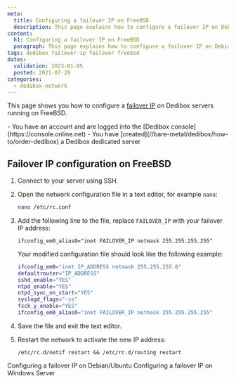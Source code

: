 ```yaml
---
meta:
  title: Configuring a failover IP on FreeBSD
  description: This page explains how to configure a failover IP on Debian or FreeBSD.
content:
  h1: Configuring a failover IP on FreeBSD
  paragraph: This page explains how to configure a failover IP on Debian or FreeBSD.
tags: dedibox failover-ip failover freebsd 
dates:
  validation: 2023-01-05
  posted: 2021-07-29
categories:
  - dedibox-network
---
```


This page shows you how to configure a [failover IP](/bare-metal/dedibox/concepts/#failover-ips) on Dedibox servers running on FreeBSD.

<Message type="requirement">
  - You have an account and are logged into the [Dedibox console](https://console.online.net)
  - You have [created](//bare-metal/dedibox/how-to/order-dedibox) a Dedibox dedicated server
</Message>

## Failover IP configuration on FreeBSD

1. Connect to your server using SSH.
2. Open the network configuration file in a text editor, for example `nano`:
    ```sh 
    nano /etc/rc.conf 
    ```
3. Add the following line to the file, replace `FAILOVER_IP` with your failover IP address: 
    ```
    ifconfig_em0_alias0="inet FAILOVER_IP netmask 255.255.255.255"
    ```

    Your modified configuration file should look like the following example: 

    ```sh
    ifconfig_em0="inet IP_ADDRESS netmask 255.255.255.0" 
    defaultrouter="IP_ADDRESS" 
    sshd_enable="YES" 
    ntpd_enable="YES" 
    ntpd_sync_on_start="YES" 
    syslogd_flags="-ss" 
    fsck_y_enable="YES" 
    ifconfig_em0_alias0="inet FAILOVER_IP netmask 255.255.255.255"
    ```
4. Save the file and exit the text editor.
5. Restart the network to activate the new IP address: 
    ```
    /etc/rc.d/netif restart && /etc/rc.d/routing restart
    ```


<Navigation title="See Also">
  <PreviousButton to="/bare-metal/network/reference-content/configure-debian-ubuntu">Configuring a failover IP on Debian/Ubuntu</PreviousButton>
  <NextButton to="/bare-metal/network/reference-content/configure-windows">Configuring a failover IP on Windows Server</NextButton>
</Navigation>

